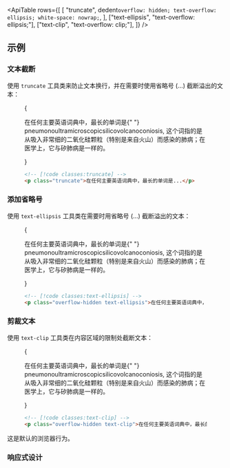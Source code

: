 

<ApiTable
  rows={[
    [
      "truncate",
      dedent`
        overflow: hidden;
        text-overflow: ellipsis;
        white-space: nowrap;
      `,
    ],
    ["text-ellipsis", "text-overflow: ellipsis;"],
    ["text-clip", "text-overflow: clip;"],
  ]}
/>

## 示例

### 文本截断

使用 `truncate` 工具类来防止文本换行，并在需要时使用省略号 (…) 截断溢出的文本：

<Figure>

<Example padding={false}>
  {
    <p className="mx-auto max-w-xs truncate border-x border-x-pink-400/30 py-8 text-gray-900 dark:text-gray-200">
      在任何主要英语词典中，最长的单词是{" "}
      <span className="font-bold">pneumonoultramicroscopicsilicovolcanoconiosis,</span> 这个词指的是从吸入非常细的二氧化硅颗粒（特别是来自火山）而感染的肺病；在医学上，它与矽肺病是一样的。
    </p>
  }
</Example>

```html
<!-- [!code classes:truncate] -->
<p class="truncate">在任何主要英语词典中，最长的单词是...</p>
```

</Figure>

### 添加省略号

使用 `text-ellipsis` 工具类在需要时用省略号 (…) 截断溢出的文本：

<Figure>

<Example padding={false}>
  {
    <p className="mx-auto max-w-xs overflow-hidden border-x border-x-pink-400/30 py-8 text-ellipsis text-gray-900 dark:text-gray-200">
      在任何主要英语词典中，最长的单词是{" "}
      <span className="font-bold">pneumonoultramicroscopicsilicovolcanoconiosis,</span> 这个词指的是从吸入非常细的二氧化硅颗粒（特别是来自火山）而感染的肺病；在医学上，它与矽肺病是一样的。
    </p>
  }
</Example>

```html
<!-- [!code classes:text-ellipsis] -->
<p class="overflow-hidden text-ellipsis">在任何主要英语词典中，最长的单词是...</p>
```

</Figure>

### 剪裁文本

使用 `text-clip` 工具类在内容区域的限制处截断文本：

<Figure>

<Example padding={false}>
  {
    <p className="mx-auto max-w-xs overflow-hidden border-x border-x-pink-400/30 py-8 text-clip text-gray-900 dark:text-gray-200">
      在任何主要英语词典中，最长的单词是{" "}
      <span className="font-bold">pneumonoultramicroscopicsilicovolcanoconiosis,</span> 这个词指的是从吸入非常细的二氧化硅颗粒（特别是来自火山）而感染的肺病；在医学上，它与矽肺病是一样的。
    </p>
  }
</Example>

```html
<!-- [!code classes:text-clip] -->
<p class="overflow-hidden text-clip">在任何主要英语词典中，最长的单词是...</p>
```

</Figure>

这是默认的浏览器行为。

### 响应式设计

<ResponsiveDesign element="p" property="text-overflow" defaultClass="text-ellipsis" featuredClass="text-clip" />
